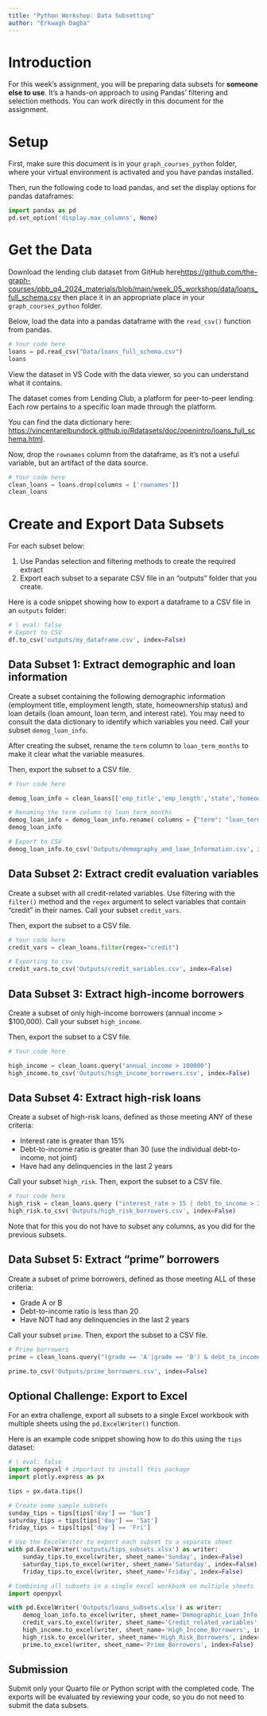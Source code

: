 ```yaml
---
title: "Python Workshop: Data Subsetting"
author: "Erkwagh Dagba"
---
```


# Introduction

For this week's assignment, you will be preparing data subsets for **someone else to use**. It's a hands-on approach to using Pandas' filtering and selection methods. You can work directly in this document for the assignment.

# Setup

First, make sure this document is in your `graph_courses_python` folder, where your virtual environment is activated and you have pandas installed.

Then, run the following code to load pandas, and set the display options for pandas dataframes:

```python
import pandas as pd
pd.set_option('display.max_columns', None)
```

# Get the Data

Download the lending club dataset from GitHub here[https://github.com/the-graph-courses/pbb_q4_2024_materials/blob/main/week_05_workshop/data/loans_full_schema.csv](https://github.com/the-graph-courses/pbb_q4_2024_materials/blob/main/week_05_workshop/data/loans_full_schema.csv) then place it in an appropriate place in your `graph_courses_python` folder.

Below, load the data into a pandas dataframe with the `read_csv()` function from pandas.

```python
# Your code here
loans = pd.read_csv("Data/loans_full_schema.csv")
loans
```

View the dataset in VS Code with the data viewer, so you can understand what it contains.

The dataset comes from Lending Club, a platform for peer-to-peer lending. Each row pertains to a specific loan made through the platform.

You can find the data dictionary here: [https://vincentarelbundock.github.io/Rdatasets/doc/openintro/loans_full_schema.html](https://vincentarelbundock.github.io/Rdatasets/doc/openintro/loans_full_schema.html).

Now, drop the `rownames` column from the dataframe, as it's not a useful variable, but an artifact of the data source.

```python
# Your code here
clean_loans = loans.drop(columns = ['rownames'])
clean_loans
```

# Create and Export Data Subsets    

For each subset below:

1) Use Pandas selection and filtering methods to create the required extract
2) Export each subset to a separate CSV file in an "outputs" folder that you create.

Here is a code snippet showing how to export a dataframe to a CSV file in an `outputs` folder:

```python
# | eval: false
# Export to CSV
df.to_csv('outputs/my_dataframe.csv', index=False)
```

## Data Subset 1: Extract demographic and loan information

Create a subset containing the following demographic information (employment title, employment length, state, homeownership status) and loan details (loan amount, loan term, and interest rate). You may need to consult the data dictionary to identify which variables you need. Call your subset `demog_loan_info`.

After creating the subset, rename the `term` column to `loan_term_months` to make it clear what the variable measures.

Then, export the subset to a CSV file.

```python
# Your code here

demog_loan_info = clean_loans[['emp_title','emp_length','state','homeownership','loan_amount','term','interest_rate']]

# Renaming the term column to loan_term_months
demog_loan_info = demog_loan_info.rename( columns = {"term": "loan_term_months"})
demog_loan_info

# Export to CSV
demog_loan_info.to_csv('Outputs/demography_and_loan_Information.csv', index=False)
```

## Data Subset 2: Extract credit evaluation variables

Create a subset with all credit-related variables. Use filtering with the `filter()` method and the `regex` argument to select variables that contain "credit" in their names. Call your subset `credit_vars`.

Then, export the subset to a CSV file.

```python
# Your code here
credit_vars = clean_loans.filter(regex="credit")

# Exporting to csv
credit_vars.to_csv('Outputs/credit_variables.csv', index=False)

```

## Data Subset 3: Extract high-income borrowers

Create a subset of only high-income borrowers (annual income > $100,000). Call your subset `high_income`.

Then, export the subset to a CSV file.

```python
# Your code here

high_income = clean_loans.query("annual_income > 100000")
high_income.to_csv('Outputs/high_income_borrowers.csv', index=False)
```

## Data Subset 4: Extract high-risk loans 

Create a subset of high-risk loans, defined as those meeting ANY of these criteria:

- Interest rate is greater than 15%
- Debt-to-income ratio is greater than 30 (use the individual debt-to-income, not joint)
- Have had any delinquencies in the last 2 years

Call your subset `high_risk`. Then, export the subset to a CSV file.

```python
# Your code here
high_risk = clean_loans.query ("interest_rate > 15 | debt_to_income > 30 | delinq_2y == 1")
high_risk.to_csv('Outputs/high_risk_borrowers.csv', index=False)

```

Note that for this you do not have to subset any columns, as you did for the previous subsets.

## Data Subset 5: Extract "prime" borrowers

Create a subset of prime borrowers, defined as those meeting ALL of these criteria:

- Grade A or B
- Debt-to-income ratio is less than 20
- Have NOT had any delinquencies in the last 2 years

Call your subset `prime`. Then, export the subset to a CSV file.

```python
# Prime borrowers
prime = clean_loans.query("(grade == 'A'|grade == 'B') & debt_to_income < 20 & delinq_2y == 0")

prime.to_csv('Outputs/prime_borrowers.csv', index=False)


```

## Optional Challenge: Export to Excel

For an extra challenge, export all subsets to a single Excel workbook with multiple sheets using the `pd.ExcelWriter()` function.

Here is an example code snippet showing how to do this using the `tips` dataset:

```python
# | eval: false
import openpyxl # important to install this package
import plotly.express as px

tips = px.data.tips()

# Create some sample subsets
sunday_tips = tips[tips['day'] == 'Sun']
saturday_tips = tips[tips['day'] == 'Sat']
friday_tips = tips[tips['day'] == 'Fri']

# Use the ExcelWriter to export each subset to a separate sheet
with pd.ExcelWriter('outputs/tips_subsets.xlsx') as writer:
    sunday_tips.to_excel(writer, sheet_name='Sunday', index=False)
    saturday_tips.to_excel(writer, sheet_name='Saturday', index=False)
    friday_tips.to_excel(writer, sheet_name='Friday', index=False)
```

```python
# Combining all subsets in a single excel workbook on multiple sheets
import openpyxl 

with pd.ExcelWriter('Outputs/loans_subsets.xlsx') as writer:
    demog_loan_info.to_excel(writer, sheet_name='Demographic_Loan_Info', index=False)
    credit_vars.to_excel(writer, sheet_name='Credit_related_variables', index=False)
    high_income.to_excel(writer, sheet_name='High_Income_Borrowers', index=False)
    high_risk.to_excel(writer, sheet_name='High_Risk_Borrowers', index=False)
    prime.to_excel(writer, sheet_name='Prime_Borrowers', index=False)

```

## Submission

Submit only your Quarto file or Python script with the completed code. The exports will be evaluated by reviewing your code, so you do not need to submit the data subsets.